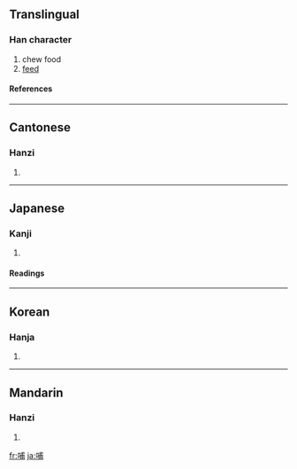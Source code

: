 ==Translingual==
===Han character===
{{Han char|rn=30|rad=口|as=07|sn=10|four=6302<sub>7</sub>|canj=口戈十月 (RIJB)}}
# chew food
# [[feed]]
====References====
{{Han ref|kx=0191.110|dkj=03676|dj=0410.240|hdz=10626.070|uh=54FA|ud=21754|bh=ADF7|bd=44535}}
----
==Cantonese==
===Hanzi===
{{yue-hanzi|jyut=|y=bou6}}
# {{defn|Cantonese}}
----
==Japanese==
===Kanji===
{{ja-kanji|grade=|rs=口07}}
# {{defn|Japanese}} 
====Readings====
{{ja-readings|on=[[ほ]] (ho)|kun=[[ふくむ]] (fukumu), [[はぐくむ]] (hagukumu)}}
----
==Korean==
===Hanja===
{{ko-hanja|hangeul=포|rv=po|mr=p'o}}
# {{defn|Korean}}
----
==Mandarin==
===Hanzi===
{{cmn-hanzi|pin=[[bǔ]] ([[bu3]])|wg=pu<sup>3</sup>}}
# {{defn|Mandarin}}

[[fr:哺]]
[[ja:哺]]
